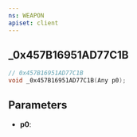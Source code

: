 ```yaml
---
ns: WEAPON
apiset: client
---
```

## _0x457B16951AD77C1B

```c
// 0x457B16951AD77C1B
void _0x457B16951AD77C1B(Any p0);
```


## Parameters
* **p0**: